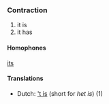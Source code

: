 ===Contraction===
#it is
#it has

====Homophones====

[[its]]

====Translations====
*Dutch: [['t is]] (short for ''het is'') (1)